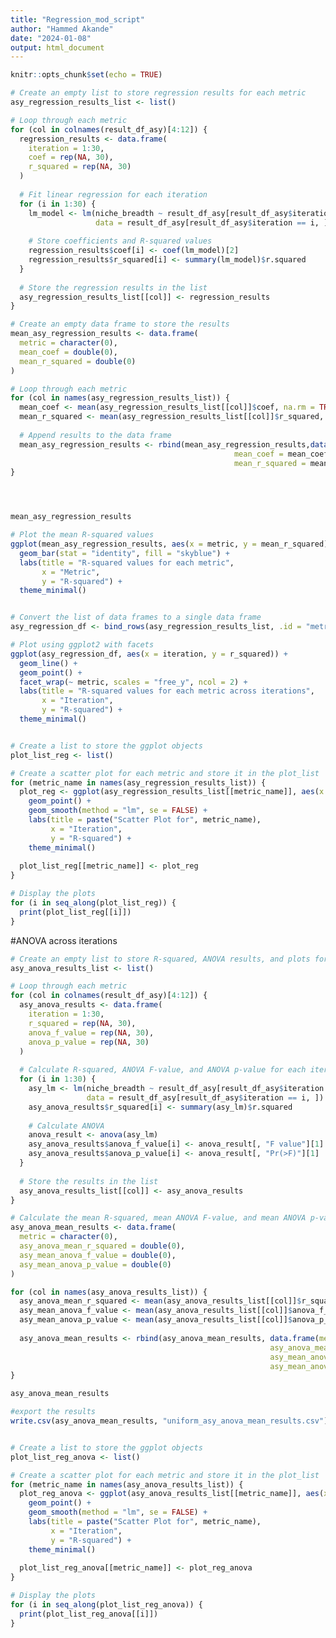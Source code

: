 ```yaml
---
title: "Regression_mod_script"
author: "Hammed Akande"
date: "2024-01-08"
output: html_document
---
```


```r
knitr::opts_chunk$set(echo = TRUE)
```




```r

# Create an empty list to store regression results for each metric
asy_regression_results_list <- list()

# Loop through each metric
for (col in colnames(result_df_asy)[4:12]) { 
  regression_results <- data.frame(
    iteration = 1:30,
    coef = rep(NA, 30),
    r_squared = rep(NA, 30)
  )
  
  # Fit linear regression for each iteration
  for (i in 1:30) {
    lm_model <- lm(niche_breadth ~ result_df_asy[result_df_asy$iteration == i, col],
                   data = result_df_asy[result_df_asy$iteration == i, ])
    
    # Store coefficients and R-squared values
    regression_results$coef[i] <- coef(lm_model)[2]  
    regression_results$r_squared[i] <- summary(lm_model)$r.squared
  }
  
  # Store the regression results in the list
  asy_regression_results_list[[col]] <- regression_results
}

# Create an empty data frame to store the results
mean_asy_regression_results <- data.frame(
  metric = character(0),
  mean_coef = double(0),
  mean_r_squared = double(0)
)

# Loop through each metric
for (col in names(asy_regression_results_list)) {
  mean_coef <- mean(asy_regression_results_list[[col]]$coef, na.rm = TRUE)
  mean_r_squared <- mean(asy_regression_results_list[[col]]$r_squared, na.rm = TRUE)
  
  # Append results to the data frame
  mean_asy_regression_results <- rbind(mean_asy_regression_results,data.frame(metric = col, 
                                                  mean_coef = mean_coef,
                                                  mean_r_squared = mean_r_squared))
}




mean_asy_regression_results


```


```r



# Plot the mean R-squared values
ggplot(mean_asy_regression_results, aes(x = metric, y = mean_r_squared)) +
  geom_bar(stat = "identity", fill = "skyblue") +
  labs(title = "R-squared values for each metric",
       x = "Metric",
       y = "R-squared") +
  theme_minimal()


# Convert the list of data frames to a single data frame
asy_regression_df <- bind_rows(asy_regression_results_list, .id = "metric")

# Plot using ggplot2 with facets
ggplot(asy_regression_df, aes(x = iteration, y = r_squared)) +
  geom_line() +
  geom_point() +
  facet_wrap(~ metric, scales = "free_y", ncol = 2) +
  labs(title = "R-squared values for each metric across iterations",
       x = "Iteration",
       y = "R-squared") +
  theme_minimal()



```



```r



# Create a list to store the ggplot objects
plot_list_reg <- list()

# Create a scatter plot for each metric and store it in the plot_list
for (metric_name in names(asy_regression_results_list)) {
  plot_reg <- ggplot(asy_regression_results_list[[metric_name]], aes(x = iteration, y = r_squared)) +
    geom_point() +
    geom_smooth(method = "lm", se = FALSE) +
    labs(title = paste("Scatter Plot for", metric_name),
         x = "Iteration",
         y = "R-squared") +
    theme_minimal()
  
  plot_list_reg[[metric_name]] <- plot_reg
}

# Display the plots
for (i in seq_along(plot_list_reg)) {
  print(plot_list_reg[[i]])
}

```




#ANOVA across iterations

```r


# Create an empty list to store R-squared, ANOVA results, and plots for each metric
asy_anova_results_list <- list()

# Loop through each metric
for (col in colnames(result_df_asy)[4:12]) {  
  asy_anova_results <- data.frame(
    iteration = 1:30,
    r_squared = rep(NA, 30),
    anova_f_value = rep(NA, 30),
    anova_p_value = rep(NA, 30)
  )
  
  # Calculate R-squared, ANOVA F-value, and ANOVA p-value for each iteration
  for (i in 1:30) {
    asy_lm <- lm(niche_breadth ~ result_df_asy[result_df_asy$iteration == i, col],
                 data = result_df_asy[result_df_asy$iteration == i, ])
    asy_anova_results$r_squared[i] <- summary(asy_lm)$r.squared
    
    # Calculate ANOVA
    anova_result <- anova(asy_lm)
    asy_anova_results$anova_f_value[i] <- anova_result[, "F value"][1]
    asy_anova_results$anova_p_value[i] <- anova_result[, "Pr(>F)"][1]
  }
  
  # Store the results in the list
  asy_anova_results_list[[col]] <- asy_anova_results
}

# Calculate the mean R-squared, mean ANOVA F-value, and mean ANOVA p-value for each metric
asy_anova_mean_results <- data.frame(
  metric = character(0),
  asy_anova_mean_r_squared = double(0),
  asy_mean_anova_f_value = double(0),
  asy_mean_anova_p_value = double(0)
)

for (col in names(asy_anova_results_list)) {
  asy_anova_mean_r_squared <- mean(asy_anova_results_list[[col]]$r_squared, na.rm = TRUE)
  asy_mean_anova_f_value <- mean(asy_anova_results_list[[col]]$anova_f_value, na.rm = TRUE)
  asy_mean_anova_p_value <- mean(asy_anova_results_list[[col]]$anova_p_value, na.rm = TRUE)
  
  asy_anova_mean_results <- rbind(asy_anova_mean_results, data.frame(metric = col, 
                                                          asy_anova_mean_r_squared = asy_anova_mean_r_squared, 
                                                          asy_mean_anova_f_value = asy_mean_anova_f_value,
                                                          asy_mean_anova_p_value = asy_mean_anova_p_value))
}

asy_anova_mean_results


```

```r

#export the results
write.csv(asy_anova_mean_results, "uniform_asy_anova_mean_results.csv")



```


```r


# Create a list to store the ggplot objects
plot_list_reg_anova <- list()

# Create a scatter plot for each metric and store it in the plot_list
for (metric_name in names(asy_anova_results_list)) {
  plot_reg_anova <- ggplot(asy_anova_results_list[[metric_name]], aes(x = iteration, y = r_squared)) +
    geom_point() +
    geom_smooth(method = "lm", se = FALSE) +
    labs(title = paste("Scatter Plot for", metric_name),
         x = "Iteration",
         y = "R-squared") +
    theme_minimal()
  
  plot_list_reg_anova[[metric_name]] <- plot_reg_anova
}

# Display the plots
for (i in seq_along(plot_list_reg_anova)) {
  print(plot_list_reg_anova[[i]])
}


```




